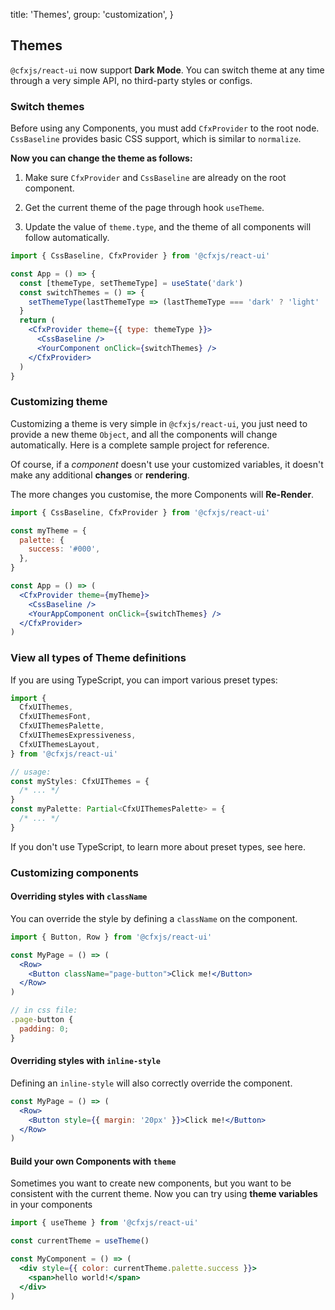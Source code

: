 
  title: 'Themes',
  group: 'customization',
}

## Themes

`@cfxjs/react-ui` now support **Dark Mode**. You can switch theme at any time through a very simple API, no third-party styles or configs.

<Spacer y={2} />

### Switch themes

<Note>
  Before using any Components, you must add <Code>CfxProvider</Code> to the root node.
</Note>
<Spacer y={0.5} />
<Note type="success">
  <Code>CssBaseline</Code> provides basic CSS support, which is similar to <Code>normalize</Code>.
</Note>
<Spacer y={1} />

**Now you can change the theme as follows:**

1. Make sure `CfxProvider` and `CssBaseline` are already on the root component.

2. Get the current theme of the page through hook `useTheme`.

3. Update the value of `theme.type`, and the theme of all components will follow automatically.

```jsx
import { CssBaseline, CfxProvider } from '@cfxjs/react-ui'

const App = () => {
  const [themeType, setThemeType] = useState('dark')
  const switchThemes = () => {
    setThemeType(lastThemeType => (lastThemeType === 'dark' ? 'light' : 'dark'))
  }
  return (
    <CfxProvider theme={{ type: themeType }}>
      <CssBaseline />
      <YourComponent onClick={switchThemes} />
    </CfxProvider>
  )
}
```

<Spacer y={3} />

### Customizing theme

Customizing a theme is very simple in `@cfxjs/react-ui`, you just need to provide a new theme `Object`,
and all the components will change automatically.
Here is <Link target="_blank" href="https://github.com/conflux-chain/react-ui/tree/master/examples/custom-themes">a complete sample project</Link> for reference.

Of course, if a _component_ doesn't use your customized variables, it doesn't make any additional **changes** or **rendering**.

<Spacer y={1} />
<Note type="warning">
  The more changes you customise, the more Components will <b>Re-Render</b>.
</Note>

```jsx
import { CssBaseline, CfxProvider } from '@cfxjs/react-ui'

const myTheme = {
  palette: {
    success: '#000',
  },
}

const App = () => (
  <CfxProvider theme={myTheme}>
    <CssBaseline />
    <YourAppComponent onClick={switchThemes} />
  </CfxProvider>
)
```

<Spacer y={3} />

### View all types of Theme definitions

If you are using TypeScript, you can import various preset types:

```ts
import {
  CfxUIThemes,
  CfxUIThemesFont,
  CfxUIThemesPalette,
  CfxUIThemesExpressiveness,
  CfxUIThemesLayout,
} from '@cfxjs/react-ui'

// usage:
const myStyles: CfxUIThemes = {
  /* ... */
}
const myPalette: Partial<CfxUIThemesPalette> = {
  /* ... */
}
```

If you don't use TypeScript, to learn more about preset types, see <Link target="_blank" href="https://github.com/conflux-chain/react-ui/blob/master/components/styles/themes/index.ts">here</Link>.

<Spacer y={3} />

### Customizing components

#### Overriding styles with `className`

You can override the style by defining a `className` on the component.

```jsx
import { Button, Row } from '@cfxjs/react-ui'

const MyPage = () => (
  <Row>
    <Button className="page-button">Click me!</Button>
  </Row>
)

// in css file:
.page-button {
  padding: 0;
}
```

<Spacer y={2} />

#### Overriding styles with `inline-style`

Defining an `inline-style` will also correctly override the component.

```jsx
const MyPage = () => (
  <Row>
    <Button style={{ margin: '20px' }}>Click me!</Button>
  </Row>
)
```

<Spacer y={2} />

#### Build your own Components with `theme`

Sometimes you want to create new components, but you want to be consistent with the current theme. Now you can try using **theme variables** in your components

```jsx
import { useTheme } from '@cfxjs/react-ui'

const currentTheme = useTheme()

const MyComponent = () => (
  <div style={{ color: currentTheme.palette.success }}>
    <span>hello world!</span>
  </div>
)
```

